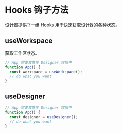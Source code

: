 # Hooks 钩子方法

设计器提供了一组 Hooks 用于快速获取设计器的各种状态。


## useWorkspace

获取工作区状态。

```js
// App 需要放置在 Designer 容器中
function App() {
  const workspace = useWorkspace();
  // do what you want
}
```

## useDesigner

```js
// App 需要放置在 Designer 容器中
function App() {
  const designer = useDesigner();
  // do what you want
}
```
